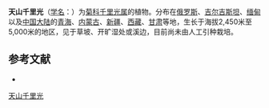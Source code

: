 {{Speciesbox
| name = 天山千里光
| status = 
| status_system = 
| image =
| genus = Senecio
| species = tianschanicus
| authority = Regel. et Schmolh.
}}

'''天山千里光'''（[[学名|学名]]：{{lang|la|''Senecio tianschanicus''}}）为[[菊科|菊科]][[千里光属|千里光属]]的植物。分布在[[俄罗斯|俄罗斯]]、[[吉尔吉斯坦|吉尔吉斯坦]]、[[缅甸|缅甸]]以及[[中国大陆|中国大陆]]的[[青海|青海]]、[[内蒙古|内蒙古]]、[[新疆|新疆]]、[[西藏|西藏]]、[[甘肃|甘肃]]等地，生长于海拔2,450米至5,000米的地区，见于草坡、开旷湿处或溪边，目前尚未由人工引种栽培。

== 参考文献 ==
<div class="references-small">
* {{cite web| url =http://www.bioinfo.cn/db05/KmzwSpecies.php?action=view&id=4821| title =天山千里光| work =《中国高等植物数据库全库》| publisher =中国科学院微生物研究所| author =昆明植物研究所| accessdate =2009-02-25| deadurl =yes| archiveurl =https://web.archive.org/web/20160305055911/http://www.bioinfo.cn/db05/KmzwSpecies.php?action=view&id=4821| archivedate =2016-03-05}}
</div>
{{Taxonbar|from=Q10939431}}

[[Category:千里光属|天山千里光]]


{{植物小作品}}